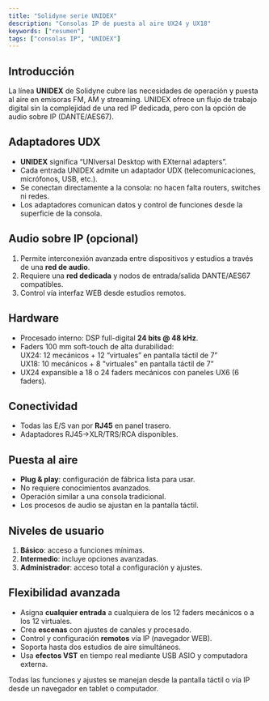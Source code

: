 ```yaml
---
title: "Solidyne serie UNIDEX"
description: "Consolas IP de puesta al aire UX24 y UX18"
keywords: ["resumen"]
tags: ["consolas IP", "UNIDEX"]
---
```


## Introducción 

La línea **UNIDEX** de Solidyne cubre las necesidades de operación y puesta al aire en emisoras FM, AM y streaming. UNIDEX ofrece un flujo de trabajo digital sin la complejidad de una red IP dedicada, pero con la opción de audio sobre IP (DANTE/AES67).

## Adaptadores UDX

- **UNIDEX** significa “UNIversal Desktop with EXternal adapters”.
- Cada entrada UNIDEX admite un adaptador UDX (telecomunicaciones, micrófonos, USB, etc.).
- Se conectan directamente a la consola: no hacen falta routers, switches ni redes.
- Los adaptadores comunican datos y control de funciones desde la superficie de la consola.

## Audio sobre IP (opcional)

1. Permite interconexión avanzada entre dispositivos y estudios a través de una **red de audio**.
2. Requiere una **red dedicada** y nodos de entrada/salida DANTE/AES67 compatibles.
3. Control vía interfaz WEB desde estudios remotos.

## Hardware

- Procesado interno: DSP full-digital **24 bits @ 48 kHz**.
- Faders 100 mm soft-touch de alta durabilidad:\
  UX24: 12 mecánicos \+ 12 “virtuales” en pantalla táctil de 7”\
  UX18: 10 mecánicos \+ 8 "virtuales" en pantalla táctil de 7”
- UX24 expansible a 18 o 24 faders mecánicos con paneles UX6 (6 faders).

## Conectividad

- Todas las E/S van por **RJ45** en panel trasero.
- Adaptadores RJ45→XLR/TRS/RCA disponibles.

## Puesta al aire

- **Plug & play**: configuración de fábrica lista para usar.
- No requiere conocimientos avanzados.
- Operación similar a una consola tradicional.
- Los procesos de audio se ajustan en la pantalla táctil.

## Niveles de usuario

1. **Básico**: acceso a funciones mínimas.
2. **Intermedio**: incluye opciones avanzadas.
3. **Administrador**: acceso total a configuración y ajustes.

## Flexibilidad avanzada

- Asigna **cualquier entrada** a cualquiera de los 12 faders mecánicos o a los 12 virtuales.
- Crea **escenas** con ajustes de canales y procesado.
- Control y configuración **remotos** vía IP (navegador WEB).
- Soporta hasta dos estudios de aire simultáneos.
- Usa **efectos VST** en tiempo real mediante USB ASIO y computadora externa.

<Info>
  Todas las funciones y ajustes se manejan desde la pantalla táctil o vía IP desde un navegador en tablet o computador.
</Info>